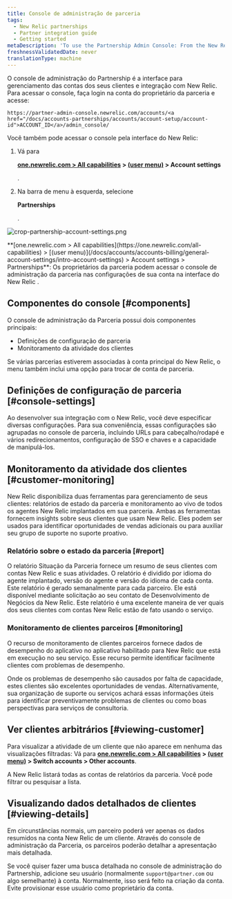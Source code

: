 ```yaml
---
title: Console de administração de parceria
tags:
  - New Relic partnerships
  - Partner integration guide
  - Getting started
metaDescription: 'To use the Partnership Admin Console: From the New Relic menu bar, select (partner account) > Account settings.'
freshnessValidatedDate: never
translationType: machine
---
```



O console de administração do Partnership é a interface para gerenciamento das contas dos seus clientes e integração com New Relic. Para acessar o console, faça login na conta do proprietário da parceria e acesse:

```
https://partner-admin-console.newrelic.com/accounts/<a href="/docs/accounts-partnerships/accounts/account-setup/account-id">ACCOUNT_ID</a>/admin_console/
```

Você também pode acessar o console pela interface do New Relic:

1. Vá para

   <DoNotTranslate>**[one.newrelic.com > All capabilities](https://one.newrelic.com/all-capabilities) > [(user menu)](/docs/accounts/accounts-billing/general-account-settings/intro-account-settings) > Account settings**</DoNotTranslate>

   .

2. Na barra de menu à esquerda, selecione

   <DoNotTranslate>**Partnerships**</DoNotTranslate>

   .

<img
  title="crop-partnership-account-settings.png"
  alt="crop-partnership-account-settings.png"
  src={accountsPartnershipSettings}
/>

<figcaption>
  <DoNotTranslate>**[one.newrelic.com > All capabilities](https://one.newrelic.com/all-capabilities) > [(user menu)](/docs/accounts/accounts-billing/general-account-settings/intro-account-settings) > Account settings > Partnerships**</DoNotTranslate>: Os proprietários da parceria podem acessar o console de administração da parceria nas configurações de sua conta na interface do New Relic .
</figcaption>

## Componentes do console [#components]

O console de administração da Parceria possui dois componentes principais:

* Definições de configuração de parceria
* Monitoramento da atividade dos clientes

Se várias parcerias estiverem associadas à conta principal do New Relic, o menu também inclui uma opção para trocar de conta de parceria.

## Definições de configuração de parceria [#console-settings]

Ao desenvolver sua integração com o New Relic, você deve especificar diversas configurações. Para sua conveniência, essas configurações são agrupadas no console de parceria, incluindo URLs para cabeçalho/rodapé e vários redirecionamentos, configuração de SSO e chaves e a capacidade de manipulá-los.

## Monitoramento da atividade dos clientes [#customer-monitoring]

New Relic disponibiliza duas ferramentas para gerenciamento de seus clientes: relatórios de estado da parceria e monitoramento ao vivo de todos os agentes New Relic implantados em sua parceria. Ambas as ferramentas fornecem insights sobre seus clientes que usam New Relic. Eles podem ser usados para identificar oportunidades de vendas adicionais ou para auxiliar seu grupo de suporte no suporte proativo.

### Relatório sobre o estado da parceria [#report]

O relatório Situação da Parceria fornece um resumo de seus clientes com contas New Relic e suas atividades. O relatório é dividido por idioma do agente implantado, versão do agente e versão do idioma de cada conta. Este relatório é gerado semanalmente para cada parceiro. Ele está disponível mediante solicitação ao seu contato de Desenvolvimento de Negócios da New Relic. Este relatório é uma excelente maneira de ver quais dos seus clientes com contas New Relic estão de fato usando o serviço.

### Monitoramento de clientes parceiros [#monitoring]

O recurso de monitoramento de clientes parceiros fornece dados de desempenho do aplicativo no aplicativo habilitado para New Relic que está em execução no seu serviço. Esse recurso permite identificar facilmente clientes com problemas de desempenho.

Onde os problemas de desempenho são causados por falta de capacidade, estes clientes são excelentes oportunidades de vendas. Alternativamente, sua organização de suporte ou serviços achará essas informações úteis para identificar preventivamente problemas de clientes ou como boas perspectivas para serviços de consultoria.

## Ver clientes arbitrários [#viewing-customer]

Para visualizar a atividade de um cliente que não aparece em nenhuma das visualizações filtradas: Vá para <DoNotTranslate>**[one.newrelic.com > All capabilities](https://one.newrelic.com/all-capabilities) > [(user menu)](/docs/accounts/accounts-billing/general-account-settings/intro-account-settings) > Switch accounts > Other accounts**</DoNotTranslate>.

A New Relic listará todas as contas de relatórios da parceria. Você pode filtrar ou pesquisar a lista.

## Visualizando dados detalhados de clientes [#viewing-details]

Em circunstâncias normais, um parceiro poderá ver apenas os dados resumidos na conta New Relic de um cliente. Através do console de administração da Parceria, os parceiros poderão detalhar a apresentação mais detalhada.

Se você quiser fazer uma busca detalhada no console de administração do Partnership, adicione seu usuário (normalmente `support@partner.com` ou algo semelhante) à conta. Normalmente, isso será feito na criação da conta. Evite provisionar esse usuário como proprietário da conta.